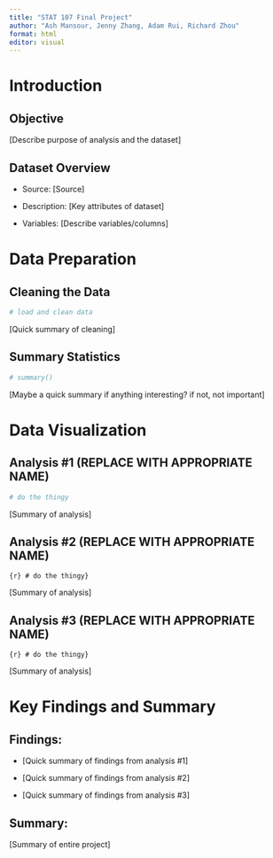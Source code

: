 ```yaml
---
title: "STAT 107 Final Project"
author: "Ash Mansour, Jenny Zhang, Adam Rui, Richard Zhou"
format: html
editor: visual
---
```


# Introduction

## Objective

\[Describe purpose of analysis and the dataset\]

## Dataset Overview

-   Source: \[Source\]

-   Description: \[Key attributes of dataset\]

-   Variables: \[Describe variables/columns\]

# Data Preparation

## Cleaning the Data

```r
# load and clean data
```

\[Quick summary of cleaning\]

## Summary Statistics

```r
# summary()
```

\[Maybe a quick summary if anything interesting? if not, not important\]

# Data Visualization

## Analysis #1 (REPLACE WITH APPROPRIATE NAME)

```r
# do the thingy
```

\[Summary of analysis\]

## Analysis #2 (REPLACE WITH APPROPRIATE NAME)

```{r} # do the thingy}
```

\[Summary of analysis\]

## Analysis #3 (REPLACE WITH APPROPRIATE NAME)

```{r} # do the thingy}
```

\[Summary of analysis\]

# Key Findings and Summary

## Findings:

-   \[Quick summary of findings from analysis #1\]

-   \[Quick summary of findings from analysis #2\]

-   \[Quick summary of findings from analysis #3\]

## Summary:

\[Summary of entire project\]
